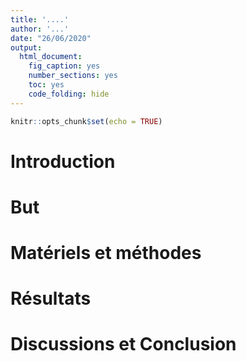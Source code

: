 ```yaml
---
title: '....'
author: '...'
date: "26/06/2020"
output: 
  html_document: 
    fig_caption: yes
    number_sections: yes
    toc: yes
    code_folding: hide
---
```


```r
knitr::opts_chunk$set(echo = TRUE)
```

# Introduction

<!--- G.E. consignes
Cette section doit comprendre maximum 2 paragraphes. Vous devez présenter l'espèce d'intérêt (lieux de vie, alimentation,...). Vous devez présenter le lieux de l'expérience.

L'utilisation de source externe donne une véritable plus-value à votre introduction. N'oubliez pas de référencer ces sources dans la bibliographie.

Attention, vous devez utiliser des structures écrites.
--->

# But

<!--- G.E. consignes
Cette section doit comprendre 1 paragraphe qui présente la question de recherche. 

Attention, vous devez utiliser des structures écrites.
--->

# Matériels et méthodes

<!--- G.E. consignes
Cette section doit comprendre 3 paragraphes. Le premier paragraphe doit présenter les données (d'où ces données proviennent,...). Il peut par exemple être intéressant de proposer une carte du lieu d'étude. Le second paragraphe doit présenter le(s) test(s) statistique(s)/modèle(s) que vous employez. Le dernier paragraphe doit présenter les outils et la version des outils. 

Attention, vous devez utiliser des structures écrites.
--->

# Résultats

<!--- G.E. consignes
Cette section doit comprendre au minimum 2 et maximum 5 graphiques. Chaque graphique doit avoir des labels en français et une légende complète. Cette section doit comprendre au minimum 1 et maximum 2 tableaux. Chaque tableau doit avoir un titre. Les graphiques et les tableaux doivent être décrits dans le texte. 

Vous devez proposer l'analyse la plus judicieuse des données. Il n'est donc pas nécessaire de proposer l'analyse de chaque module. Le choix des analyses à présenter est complex. Il ne faut pas proposer une analyse pour chaque module.

Attention, vous devez utiliser des structures écrites.
---->

# Discussions et Conclusion

<!---- G.E. consignes
Cette section doit comprendre maximum 3 paragraphes. L'utilisation de source externe donne une véritable plus-value à votre discussion. N'oubliez pas de référencer ces sources dans la bibliographie.
---->
